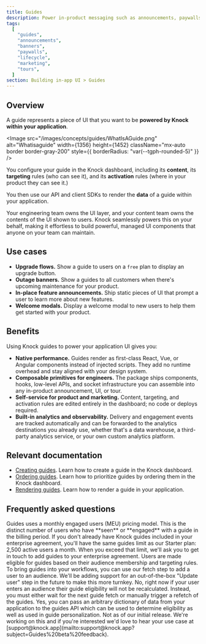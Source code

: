 ```yaml
---
title: Guides
description: Power in-product messaging such as announcements, paywalls, and banners using your own components.
tags:
  [
    "guides",
    "announcements",
    "banners",
    "paywalls",
    "lifecycle",
    "marketing",
    "tours",
  ]
section: Building in-app UI > Guides
---
```


## Overview

A guide represents a piece of UI that you want to be **powered by Knock within your application**.

<Image
  src="/images/concepts/guides/WhatIsAGuide.png"
  alt="Whatisaguide"
  width={1356}
  height={1452}
  className="mx-auto border border-gray-200"
  style={{ borderRadius: "var(--tgph-rounded-5)" }}
/>

You configure your guide in the Knock dashboard, including its **content**, its **targeting** rules (who can see it), and its **activation** rules (where in your product they can see it.)

You then use our API and client SDKs to render the **data** of a guide within your application.

Your engineering team owns the UI layer, and your content team owns the contents of the UI shown to users. Knock seamlessly powers this on your behalf, making it effortless to build powerful, managed UI components that anyone on your team can maintain.

## Use cases

- **Upgrade flows.** Show a guide to users on a `free` plan to display an upgrade button.
- **Outage banners.** Show a guides to all customers when there's upcoming maintenance for your product.
- **In-place feature announcements.** Ship static pieces of UI that prompt a user to learn more about new features.
- **Welcome modals.** Display a welcome modal to new users to help them get started with your product.

## Benefits

Using Knock guides to power your application UI gives you:

- **Native performance.** Guides render as first-class React, Vue, or Angular components instead of injected scripts. They add no runtime overhead and stay aligned with your design system.
- **Composable primitives for engineers.** The package ships components, hooks, low-level APIs, and socket infrastructure you can assemble into any in-product announcement, UI, or tour.
- **Self-service for product and marketing.** Content, targeting, and activation rules are edited entirely in the dashboard; no code or deploys required.
- **Built-in analytics and observability.** Delivery and engagement events are tracked automatically and can be forwarded to the analytics destinations you already use, whether that's a data warehouse, a third-party analytics service, or your own custom analytics platform.

## Relevant documentation

- [Creating guides](/in-app-ui/guides/create-guides). Learn how to create a guide in the Knock dashboard.
- [Ordering guides](/in-app-ui/guides/order-guides). Learn how to prioritize guides by ordering them in the Knock dashboard.
- [Rendering guides](/in-app-ui/guides/render-guides). Learn how to render a guide in your application.

## Frequently asked questions

<AccordionGroup>
  <Accordion title="How does pricing for Guides work?">
    Guides uses a monthly engaged users (MEU) pricing model. This is the
    distinct number of users who have **seen** or **engaged** with a guide in
    the billing period.
  </Accordion>
  <Accordion title="I'm already an Enterprise customer. Do I need to pay for guides separately?">
    If you don't already have Knock guides included in your enterprise
    agreement, you'll have the same guides limit as our Starter plan: 2,500
    active users a month. When you exceed that limit, we'll ask you to get in
    touch to add guides to your enterprise agreement.
  </Accordion>
  <Accordion title="Can I use guides in my cross-channel workflows and broadcasts?">
    Users are made eligible for guides based on their audience membership and
    targeting rules. To bring guides into your workflows, you can use our fetch
    step to add a user to an audience. We'll be adding support for an
    out-of-the-box "Update user" step in the future to make this more turnkey.
  </Accordion>
  <Accordion title="Is guide eligibility recalculated in real-time?">
    No, right now if your user enters an audience their guide eligibility will
    not be recalculated. Instead, you must either wait for the next guide fetch
    or manually trigger a refetch of the guides.
  </Accordion>
  <Accordion title="Can I pass application state to guides to use in targeting and personalization?">
    Yes, you can pass an arbitrary dictionary of data from your application to
    the guides API which can be used to determine eligibility as well as used in
    guide personalization.
  </Accordion>
  <Accordion title="Can I power multi-step product tours with guides?">
    Not as of our initial release. We're working on this and if you're
    interested we'd love to hear your use case at
    [support@knock.app](mailto:support@knock.app?subject=Guides%20beta%20feedback).
  </Accordion>
</AccordionGroup>

